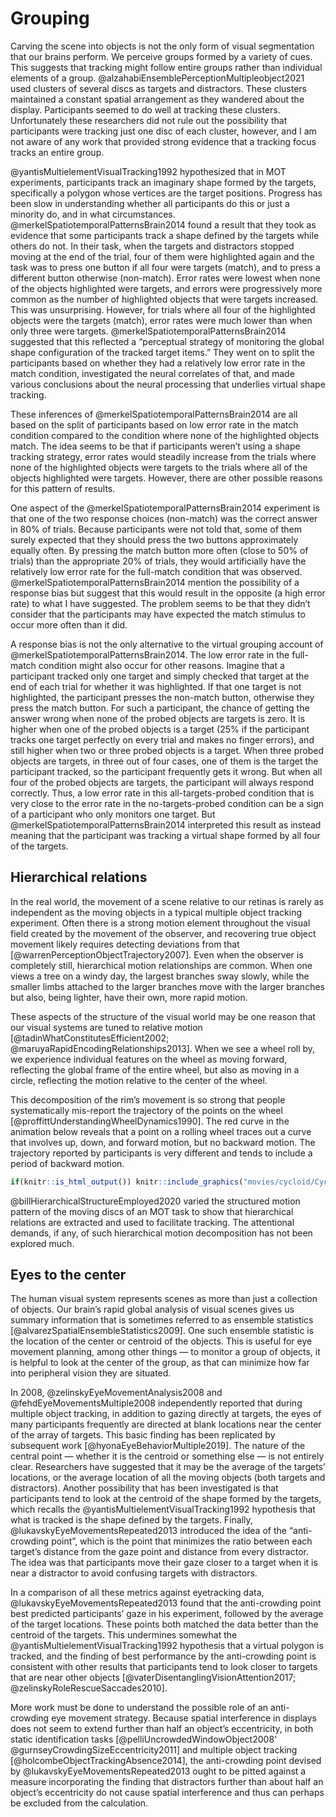 # Grouping {#grouping}

Carving the scene into objects is not the only form of visual segmentation that our brains perform. We perceive groups formed by a variety of cues. This suggests that tracking might follow entire groups rather than individual elements of a group. @alzahabiEnsemblePerceptionMultipleobject2021 used clusters of several discs as targets and distractors. These clusters maintained a constant spatial arrangement as they wandered about the display. Participants seemed to do well at tracking these clusters. Unfortunately these researchers did not rule out the possibility that participants were tracking just one disc of each cluster, however, and I am not aware of any work that provided strong evidence that a tracking focus tracks an entire group.

@yantisMultielementVisualTracking1992 hypothesized that in MOT experiments, participants track an imaginary shape formed by the targets, specifically a polygon whose vertices are the target positions. Progress has been slow in understanding whether all participants do this or just a minority do, and in what circumstances. @merkelSpatiotemporalPatternsBrain2014 found a result that they took as evidence that some participants track a shape defined by the targets while others do not. In their task, when the targets and distractors stopped moving at the end of the trial, four of them were highlighted again and the task was to press one button if all four were targets (match), and to press a different button otherwise (non-match). Error rates were lowest when none of the objects highlighted were targets, and errors were progressively more common as the number of highlighted objects that were targets increased. This was unsurprising. However, for trials where all four of the highlighted objects were the targets (match), error rates were much lower than when only three were targets. @merkelSpatiotemporalPatternsBrain2014 suggested that this reflected a "perceptual strategy of monitoring the global shape configuration of the tracked target items." They went on to split the participants based on whether they had a relatively low error rate in the match condition, investigated the neural correlates of that, and made various conclusions about the neural processing that underlies virtual shape tracking.

These inferences of @merkelSpatiotemporalPatternsBrain2014 are all based on the split of participants based on low error rate in the match condition compared to the condition where none of the highlighted objects match. The idea seems to be that if participants weren't using a shape tracking strategy, error rates would steadily increase from the trials where none of the highlighted objects were targets to the trials where all of the objects highlighted were targets. However, there are other possible reasons for this pattern of results.

One aspect of the @merkelSpatiotemporalPatternsBrain2014 experiment is that one of the two response choices (non-match) was the correct answer in 80% of trials. Because participants were not told that, some of them surely expected that they should press the two buttons approximately equally often. By pressing the match button more often (close to 50% of trials) than the appropriate 20% of trials, they would artificially have the relatively low error rate for the full-match condition that was observed. @merkelSpatiotemporalPatternsBrain2014 mention the possibility of a response bias but suggest that this would result in the opposite (a high error rate) to what I have suggested. The problem seems to be that they didn't consider that the participants may have expected the match stimulus to occur more often than it did.

A response bias is not the only alternative to the virtual grouping account of @merkelSpatiotemporalPatternsBrain2014. The  low error rate in the full-match condition might also occur for other reasons. Imagine that a participant tracked only one target and simply checked that target at the end of each trial for whether it was highlighted. If that one target is not highlighted, the participant presses the non-match button, otherwise they press the match button. For such a participant, the chance of getting the answer wrong when none of the probed objects are targets is zero. It is higher when one of the probed objects is a target (25% if the participant tracks one target perfectly on every trial and makes no finger errors), and still higher when two or three probed objects is a target. When three probed objects are targets, in three out of four cases, one of them is the target the participant tracked, so the participant frequently gets it wrong. But when all four of the probed objects are targets, the participant will always respond correctly. Thus, a low error rate in this all-targets-probed condition that is very close to the error rate in the no-targets-probed condition can be a sign of a participant who only monitors one target. But @merkelSpatiotemporalPatternsBrain2014 interpreted this result as instead meaning that the participant was tracking a virtual shape formed by all four of the targets.

<!--This doesn't address their correlation argument. Correlation predictions. Simplest version of my account is that only lapse rate differs between participants. High lapse rate contributes most to M0 and M4 variance, so if lapse rate is driving individual differences, correlation between M4 and M0 should be higher than M4 with other conditions, which it is. But for M1 and M2 I'm not sure why correlations so high.

Does Pearson correlations not affected by base rate for an error rate variable? I think not, so if there is a floor effect for M4, it should have a smaller correlation with everything else. But actually M0- has the lowest error rate and it has higher correlations.

What if you track three targets? Decision rule: if all three match, say yes, otherwise no. Then in M4 you will get 0% error rate again. With M3, 25%? error rate, then smaller for M2, M1, M0.  

Why would you ever say 'no' in M4? It would have to be because you ended up tracking the wrong target(s). But if you know you sometimes end up tracking a wrong target(s), if 3 of your 4 targets match 3 of those highlighted, then maybe your decision rule is to say 'yes'. So then sometimes you get M4 wrong. And in M3, you could get even more wrong, because you are happy with just 3 being the same. In M2, you might get less wrong.

Participants could differ in A) lapse rate; B) number tracked; C) decision rule.
They claim that half of participants have a big difference . But these might be the non-holistic participants. If I track holistically, with some noise in my virtual polygon representation I get M4 most correct? I get M3 most wrong, M2 less wrong, M1 even less, and M0 all correct.

-->


<!--Imagine you just check one target on every trial for whether it is highlighted. Chance of getting it wrong is zero at M0 ,progressively higher for M1, M2, and M3. But then at M4, should go back to zero. So this effect is unsurprising. And if you select people with low error rates for M4, you might be grabbing people who only tracked one target. But Merkel probably think they're grabbing people who tracked holistically.

They correlated M4 with everything else, and those correlations were lower than M1 with M2, M2 with M3, etc. Whereas all participants responded rapidly and with a low error rate on the match-0 trials, about half of the participants also responded rapidly and with a low error rate on the full-match trials. These latter participants also tended to make more errors on match-3 trials than did the other half of the participants.
-->


## Hierarchical relations 

In the real world, the movement of a scene relative to our retinas is rarely as independent as the moving objects in a typical multiple object tracking experiment. Often there is a strong motion element throughout the visual field created by the movement of the observer, and recovering true object movement likely requires detecting deviations from that [@warrenPerceptionObjectTrajectory2007]. Even when the observer is completely still, hierarchical motion relationships are common. When one views a tree on a windy day, the largest branches sway slowly, while the smaller limbs attached to the larger branches move with the larger branches but also, being lighter, have their own, more rapid motion.

These aspects of the structure of the visual world may be one reason that our visual systems are tuned to relative motion [@tadinWhatConstitutesEfficient2002; @maruyaRapidEncodingRelationships2013]. When we see a wheel roll by, we experience individual features on the wheel as moving forward, reflecting the global frame of the entire wheel, but also as moving in a circle, reflecting the motion relative to the center of the wheel.

This decomposition of the rim's movement is so strong that people systematically mis-report the trajectory of the points on the wheel [@proffittUnderstandingWheelDynamics1990]. The red curve in the animation below reveals that a point on a rolling wheel traces out a curve that involves up, down, and forward motion, but no backward motion. The trajectory reported by participants is very different and tends to include a period of backward motion.

```r
if(knitr::is_html_output()) knitr::include_graphics("movies/cycloid/Cycloid_f.gif") else knitr::include_graphics("movies/cycloid/Cycloid_f_static.png")
```

@billHierarchicalStructureEmployed2020 varied the structured motion pattern of the moving discs of an MOT task to show that hierarchical relations are extracted and used to facilitate tracking. The attentional demands, if any, of such hierarchical motion decomposition has not been explored much.

<!-- Mention the bendy-pencil illusion https://jov.arvojournals.org/article.aspx?articleid=2193187 maybe.  "the illusory bending motion may be due to an inability of observers to accurately track the motions of features whose image displacements undergo rapid simultaneous changes in both space and time" -->

## Eyes to the center

The human visual system represents scenes as more than just a collection of objects. Our brain's rapid global analysis of visual scenes gives us summary information that is sometimes referred to as ensemble statistics [@alvarezSpatialEnsembleStatistics2009]. One such ensemble statistic is the location of the center or centroid of the objects. This is useful for eye movement planning, among other things — to monitor a group of objects, it is helpful to look at the center of the group, as that can minimize how far into peripheral vision they are situated. 

In 2008, @zelinskyEyeMovementAnalysis2008 and @fehdEyeMovementsMultiple2008 independently reported that during multiple object tracking, in addition to gazing directly at targets, the eyes of many participants frequently are directed at blank locations near the center of the array of targets. This basic finding has been replicated by subsequent work [@hyonaEyeBehaviorMultiple2019]. The nature of the central point — whether it is the centroid or something else — is not entirely clear. Researchers have suggested that it may be the average of the targets' locations, or the average location of all the moving objects (both targets and distractors). Another possibility that has been investigated is that participants tend to look at the centroid of the shape formed by the targets, which recalls the @yantisMultielementVisualTracking1992 hypothesis that what is tracked is the shape defined by the targets. Finally, @lukavskyEyeMovementsRepeated2013 introduced the idea of the "anti-crowding point", which is the point that minimizes the ratio between each target's distance from the gaze point and distance from every distractor. The idea was that participants move their gaze closer to a target when it is near a distractor to avoid confusing targets with distractors.

In a comparison of all these metrics against eyetracking data, @lukavskyEyeMovementsRepeated2013 found that the anti-crowding point best predicted participants' gaze in his experiment, followed by the average of the target locations. These points both matched the data better than the centroid of the targets. This undermines somewhat the @yantisMultielementVisualTracking1992 hypothesis that a virtual polygon is tracked, and the finding of best performance by the anti-crowding point is consistent with other results that participants tend to look closer to targets that are near other objects 
[@vaterDisentanglingVisionAttention2017; @zelinskyRoleRescueSaccades2010].

More work must be done to understand the possible role of an anti-crowding eye movement strategy. Because spatial interference in displays does not seem to extend further than half an object's eccentricity, in both static identification tasks [@pelliUncrowdedWindowObject2008' @gurnseyCrowdingSizeEccentricity2011] and multiple object tracking [@holcombeObjectTrackingAbsence2014], the anti-crowding point devised by @lukavskyEyeMovementsRepeated2013 ought to be pitted against a measure incorporating the finding that distractors further than about half an object's eccentricity do not cause spatial interference and thus can perhaps be excluded from the calculation.

